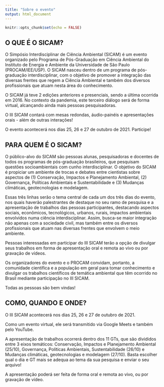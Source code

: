 ```yaml
---
title: "Sobre o evento"
output: html_document
---
```


```r
knitr::opts_chunk$set(echo = FALSE)
```

<link rel="stylesheet" href="https://cdn.jsdelivr.net/gh/jpswalsh/academicons@1/css/academicons.min.css">

## O QUE É O SICAM?

O Simpósio Interdisciplinar de Ciência Ambiental (SICAM) é um evento organizado pelo Programa de Pós-Graduação em Ciência Ambiental do Instituto de Energia e Ambiente da Universidade de São Paulo (PROCAM/IEE/USP).  O SICAM nasceu dentro de um programa de pós-graduação interdisciplinar, com o objetivo de  promover a integração das diversas frentes que regem a Ciência Ambiental e também dos diversos profissionais que atuam nesta área do conhecimento.

O SICAM já teve 2 edições anteriores e presenciais, sendo a última ocorrida em 2016. No contexto da pandemia, este terceiro diálogo será de forma virtual, alcançando ainda mais pessoas pesquisadoras.

O III SICAM contará com mesas redondas, áudio-painéis e apresentações orais - além de outras interações!

O evento acontecerá nos dias 25, 26 e 27 de outubro de 2021. Participe!



## PARA QUEM É O SICAM?

O público-alvo do SICAM são pessoas alunas, pesquisadoras e docentes de todos os programas de pós-graduação brasileiros, que pesquisam questões socioambientais com cunho interdisciplinar. O objetivo do SICAM é propiciar um ambiente de trocas e debates entre cientistas sobre aspectos de (1) Conservação, Impactos e Planejamento Ambiental, (2) Governança, Políticas Ambientais e Sustentabilidade e (3) Mudanças climáticas, geotecnologias e modelagem. 

Essas três linhas serão o tema central de cada um dos três dias do evento, nos quais  haverão palestrantes de destaque no seu ramo de pesquisa e a apresentação de trabalhos das pessoas participantes, destacando aspectos sociais, econômicos, tecnológicos, urbanos, rurais, impactos ambientais envolvidos numa ciência interdisciplinar. Assim, busca-se maior integração não apenas com a sociedade civil, mas também entre os diversos profissionais que atuam nas diversas frentes que envolvem o meio ambiente. 

Pessoas interessadas em participar do III SICAM terão a opção de divulgar seus trabalhos em forma de apresentação oral e remota ao vivo ou por gravação de vídeos. 

Os organizadores do evento e o PROCAM convidam, portanto, a comunidade científica e a população em geral para tomar conhecimento e divulgar os trabalhos científicos de temática ambiental que têm ocorrido no Brasil mediante participação no III SICAM.

Todas as pessoas são bem vindas!



## COMO, QUANDO E ONDE?

O III SICAM acontecerá nos dias 25, 26 e 27 de outubro de 2021.

Como um evento virtual, ele será transmitido via Google Meets e também pelo YouTube.

A apresentação de trabalhos ocorrerá dentro dos 11 GTs, que são divididos entre 3 eixos temáticos:  Conservação, Impactos e Planejamento Ambiental (25/10), Governança, Políticas Ambientais, Sustentabilidade (26/10) e Mudanças climáticas, geotecnologias e modelagem (27/10). Basta escolher qual o dia e GT mais se adequa ao tema da sua pesquisa e enviar o seu arquivo! 

A apresentação poderá ser feita de forma oral e remota ao vivo, ou por gravação de vídeo.

